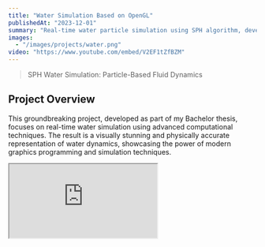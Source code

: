 ```yaml
---
title: "Water Simulation Based on OpenGL"
publishedAt: "2023-12-01"
summary: "Real-time water particle simulation using SPH algorithm, developed as a Bachelor thesis project"
images:
  - "/images/projects/water.png"
video: "https://www.youtube.com/embed/V2EF1tZfBZM"
---
```


> SPH Water Simulation: Particle-Based Fluid Dynamics

## Project Overview

This groundbreaking project, developed as part of my Bachelor thesis, focuses on real-time water simulation using advanced computational techniques. The result is a visually stunning and physically accurate representation of water dynamics, showcasing the power of modern graphics programming and simulation techniques.

<div className="aspect-w-32 aspect-h-26 my-20">
  <iframe
    src="https://www.youtube.com/embed/V2EF1tZfBZM"
    title="SPH Water Simulation Demo"
    allowFullScreen
    className="w-full h-full rounded-lg"
  />
</div>
<p className="text-center text-sm mt-2 font-bold">
  SPH Water Simulation (Particle Version) Demo
</p>

## Key Features

- Implemented the sophisticated **SPH (Smoothed Particle Hydrodynamics)** algorithm for hyper-realistic water behavior
- Utilized **OpenGL** for high-performance, real-time rendering of water particles
- Created a mesmerizing cubic-like water simulation falling inside a cuboid container
- Engineered a versatile free-view camera system for observing the simulation from any angle

## Technical Highlights

- **Algorithm:** Smoothed Particle Hydrodynamics (SPH)
- **Graphics API:** OpenGL
- **Acceleration:** CUDA for parallel computing
- **Programming Language:** C++
- **Particle Count:** Simulates thousands of individual water particles in real-time

## Impact and Applications

This simulation demonstrates advanced techniques in computational fluid dynamics and computer graphics, with potential applications in:

- Video game development
- Visual effects for film and television
- Scientific visualization of fluid behavior
- Engineering simulations for hydraulic systems

## Timeline

Developed in 2023 as part of Bachelor thesis project

[View project on GitHub](https://github.com/Qervas/water_simulation)

